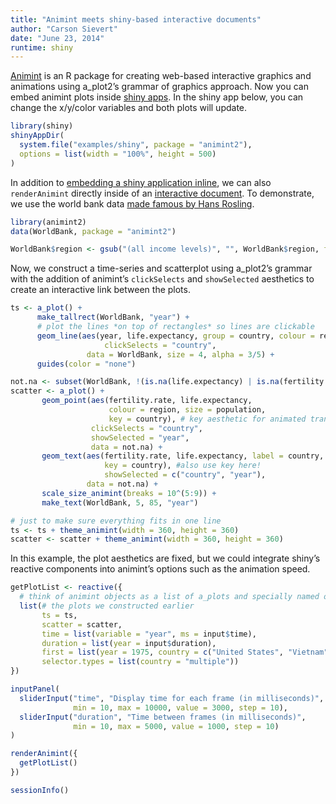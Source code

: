 ```yaml
---
title: "Animint meets shiny-based interactive documents"
author: "Carson Sievert"
date: "June 23, 2014"
runtime: shiny
---
```


[Animint](https://github.com/tdhock/animint) is an R package for creating web-based interactive graphics and animations using a_plot2’s grammar of graphics approach. Now you can embed animint plots inside [shiny apps](http://shiny.rstudio.com/). In the shiny app below, you can change the x/y/color variables and both plots will update.

```r
library(shiny)
shinyAppDir(
  system.file("examples/shiny", package = "animint2"),
  options = list(width = "100%", height = 500)
)
```

In addition to [embedding a shiny application inline](http://rmarkdown.rstudio.com/authoring_embedded_shiny.html), we can also `renderAnimint` directly inside of an [interactive document](http://rmarkdown.rstudio.com/authoring_shiny.html). To demonstrate, we use the world bank data [made famous by Hans Rosling](http://www.youtube.com/watch?v=hVimVzgtD6w). 

```r
library(animint2)
data(WorldBank, package = "animint2")
```

```r
WorldBank$region <- gsub("(all income levels)", "", WorldBank$region, fixed = TRUE)
```

Now, we construct a time-series and scatterplot using a_plot2's grammar with the addition of animint's `clickSelects` and `showSelected` aesthetics to create an interactive link between the plots.

```r
ts <- a_plot() +
      make_tallrect(WorldBank, "year") +
      # plot the lines *on top of rectangles* so lines are clickable
      geom_line(aes(year, life.expectancy, group = country, colour = region),
                     clickSelects = "country",
                 data = WorldBank, size = 4, alpha = 3/5) +
      guides(color = "none")

not.na <- subset(WorldBank, !(is.na(life.expectancy) | is.na(fertility.rate)))
scatter <- a_plot() +
       geom_point(aes(fertility.rate, life.expectancy,
                      colour = region, size = population,
                      key = country), # key aesthetic for animated transitions!
                  clickSelects = "country",
                  showSelected = "year",
                  data = not.na) +
       geom_text(aes(fertility.rate, life.expectancy, label = country,
                     key = country), #also use key here!
                     showSelected = c("country", "year"),
                 data = not.na) +
       scale_size_animint(breaks = 10^(5:9)) +
       make_text(WorldBank, 5, 85, "year")
```

```r
# just to make sure everything fits in one line
ts <- ts + theme_animint(width = 360, height = 360)
scatter <- scatter + theme_animint(width = 360, height = 360)
```

In this example, the plot aesthetics are fixed, but we could integrate shiny's reactive components into animint's options such as the animation speed. 

```r
getPlotList <- reactive({
  # think of animint objects as a list of a_plots and specially named options
  list(# the plots we constructed earlier
       ts = ts,
       scatter = scatter,
       time = list(variable = "year", ms = input$time),
       duration = list(year = input$duration),
       first = list(year = 1975, country = c("United States", "Vietnam")),
       selector.types = list(country = "multiple"))
})

inputPanel(
  sliderInput("time", "Display time for each frame (in milliseconds)", 
              min = 10, max = 10000, value = 3000, step = 10),
  sliderInput("duration", "Time between frames (in milliseconds)", 
              min = 10, max = 5000, value = 1000, step = 10)
)

renderAnimint({
  getPlotList()
})
```



```r
sessionInfo()
```

